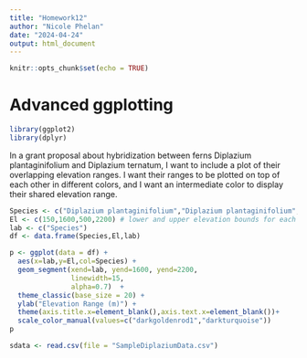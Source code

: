 ```yaml
---
title: "Homework12"
author: "Nicole Phelan"
date: "2024-04-24"
output: html_document
---
```


```r
knitr::opts_chunk$set(echo = TRUE)
```

# Advanced ggplotting

```r
library(ggplot2)
library(dplyr)
```

In a grant proposal about hybridization between ferns Diplazium plantaginifolium and Diplazium ternatum, I want to include a plot of their overlapping elevation ranges. I want their ranges to be plotted on top of each other in different colors, and I want an intermediate color to display their shared elevation range.

```r
Species <- c("Diplazium plantaginifolium","Diplazium plantaginifolium","Diplazium ternatum","Diplazium ternatum")
El <- c(150,1600,500,2200) # lower and upper elevation bounds for each species
lab <- c("Species")
df <- data.frame(Species,El,lab)

p <- ggplot(data = df) +
  aes(x=lab,y=El,col=Species) +
  geom_segment(xend=lab, yend=1600, yend=2200,
               linewidth=15, 
               alpha=0.7)  +
  theme_classic(base_size = 20) +
  ylab("Elevation Range (m)") + 
  theme(axis.title.x=element_blank(),axis.text.x=element_blank())+
  scale_color_manual(values=c("darkgoldenrod1","darkturquoise"))
p
```

```r
sdata <- read.csv(file = "SampleDiplaziumData.csv")

```
